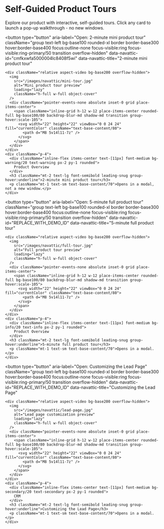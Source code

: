 
# Self-Guided Product Tours

Explore our product with interactive, self-guided tours. Click any card to launch a pop-up walkthrough - no new windows.

<Script src="https://cdn.navattic.com/js/embed.umd.js" strategy="afterInteractive" />

<Script id="navattic-popup-init" strategy="afterInteractive">
{`
(function () {
  function whenReady(fn) {
    if (document.readyState !== "loading") fn();
    else document.addEventListener("DOMContentLoaded", fn);
  }

  // Inject the CDN script if it's not already present
  function ensureScript(cb) {
    if (window && window.NavatticEmbed && window.NavatticEmbed.initPopup) return cb();
    var existing = document.querySelector('script[data-navattic-cdn="1"]');
    if (!existing) {
      var s = document.createElement("script");
      s.src = "https://cdn.navattic.com/js/embed.umd.js";
      s.defer = true;
      s.async = true;
      s.setAttribute("data-navattic-cdn", "1");
      s.onload = function(){ cb(); };
      s.onerror = function(){ console.warn("[Navattic] failed to load CDN script"); };
      document.head.appendChild(s);
    } else {
      existing.addEventListener("load", cb);
    }
  }

  var inited = Object.create(null);

  function initAndOpen(el) {
    var id = el.getAttribute("data-navattic-id");
    if (!id) return;
    var title = el.getAttribute("data-navattic-title") || "Product tour";
    var url = "https://capture.navattic.com/" + id;

    ensureScript(function () {
      try {
        if (!inited[url]) {
          window.NavatticEmbed.initPopup(url, { title: title, preload: false });
          inited[url] = true;
          console.log("[Navattic] initialized:", url);
        }
        window.NavatticEmbed.openPopup(url);
        console.log("[Navattic] opened:", url);
      } catch (e) {
        console.error("[Navattic] error opening popup", e);
      }
    });
  }

  whenReady(function () {
    document.addEventListener("click", function (evt) {
      var el = evt.target.closest("[data-navattic-id]");
      if (el) {
        evt.preventDefault();
        initAndOpen(el);
      }
    });
  });
})();
`}
</Script>

<div className="grid grid-cols-1 md:grid-cols-2 lg:grid-cols-3 gap-6">

  <button
    type="button"
    aria-label="Open: 2-minute mini product tour"
    className="group text-left bg-base100 rounded-xl border border-base300 hover:border-base400 focus:outline-none focus-visible:ring focus-visible:ring-primary/50 transition overflow-hidden"
    data-navattic-id="cmfkxwfa5000004lc8408f5wi"
    data-navattic-title="2-minute mini product tour"
  >
    <div className="relative aspect-video bg-base200 overflow-hidden">
      <img
        src="/images/navattic/mini-tour.jpg"
        alt="Mini product tour preview"
        loading="lazy"
        className="h-full w-full object-cover"
      />
      <div className="pointer-events-none absolute inset-0 grid place-items-center">
        <span className="inline-grid h-12 w-12 place-items-center rounded-full bg-base100/80 backdrop-blur-md shadow-md transition group-hover:scale-105">
          <svg width="22" height="22" viewBox="0 0 24 24" fill="currentColor" className="text-base-content/80">
            <path d="M8 5v14l11-7z" />
          </svg>
        </span>
      </div>
    </div>
    <div className="p-4">
      <div className="inline-flex items-center text-[11px] font-medium bg-warning/20 text-warning px-2 py-1 rounded">
        Product Overview
      </div>
      <h3 className="mt-2 text-lg font-semibold leading-snug group-hover:underline">2-minute mini product tour</h3>
      <p className="mt-1 text-sm text-base-content/70">Opens in a modal, not a new window.</p>
    </div>
  </button>

  <button
    type="button"
    aria-label="Open: 5-minute full product tour"
    className="group text-left bg-base100 rounded-xl border border-base300 hover:border-base400 focus:outline-none focus-visible:ring focus-visible:ring-primary/50 transition overflow-hidden"
    data-navattic-id="REPLACE_WITH_DEMO_ID"
    data-navattic-title="5-minute full product tour"
  >
    <div className="relative aspect-video bg-base200 overflow-hidden">
      <img
        src="/images/navattic/full-tour.jpg"
        alt="Full product tour preview"
        loading="lazy"
        className="h-full w-full object-cover"
      />
      <div className="pointer-events-none absolute inset-0 grid place-items-center">
        <span className="inline-grid h-12 w-12 place-items-center rounded-full bg-base100/80 backdrop-blur-md shadow-md transition group-hover:scale-105">
          <svg width="22" height="22" viewBox="0 0 24 24" fill="currentColor" className="text-base-content/80">
            <path d="M8 5v14l11-7z" />
          </svg>
        </span>
      </div>
    </div>
    <div className="p-4">
      <div className="inline-flex items-center text-[11px] font-medium bg-info/20 text-info px-2 py-1 rounded">
        Product Overview
      </div>
      <h3 className="mt-2 text-lg font-semibold leading-snug group-hover:underline">5-minute full product tour</h3>
      <p className="mt-1 text-sm text-base-content/70">Opens in a modal.</p>
    </div>
  </button>

  <button
    type="button"
    aria-label="Open: Customizing the Lead Page"
    className="group text-left bg-base100 rounded-xl border border-base300 hover:border-base400 focus:outline-none focus-visible:ring focus-visible:ring-primary/50 transition overflow-hidden"
    data-navattic-id="REPLACE_WITH_DEMO_ID"
    data-navattic-title="Customizing the Lead Page"
  >
    <div className="relative aspect-video bg-base200 overflow-hidden">
      <img
        src="/images/navattic/lead-page.jpg"
        alt="Lead page customization preview"
        loading="lazy"
        className="h-full w-full object-cover"
      />
      <div className="pointer-events-none absolute inset-0 grid place-items-center">
        <span className="inline-grid h-12 w-12 place-items-center rounded-full bg-base100/80 backdrop-blur-md shadow-md transition group-hover:scale-105">
          <svg width="22" height="22" viewBox="0 0 24 24" fill="currentColor" className="text-base-content/80">
            <path d="M8 5v14l11-7z" />
          </svg>
        </span>
      </div>
    </div>
    <div className="p-4">
      <div className="inline-flex items-center text-[11px] font-medium bg-secondary/20 text-secondary px-2 py-1 rounded">
        CRM
      </div>
      <h3 className="mt-2 text-lg font-semibold leading-snug group-hover:underline">Customizing the Lead Page</h3>
      <p className="mt-1 text-sm text-base-content/70">Opens in a modal.</p>
    </div>
  </button>

</div>
